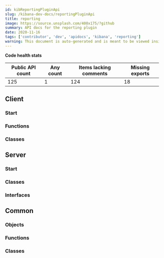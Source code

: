 ```yaml
---
id: kibReportingPluginApi
slug: /kibana-dev-docs/reportingPluginApi
title: reporting
image: https://source.unsplash.com/400x175/?github
summary: API docs for the reporting plugin
date: 2020-11-16
tags: ['contributor', 'dev', 'apidocs', 'kibana', 'reporting']
warning: This document is auto-generated and is meant to be viewed inside our experimental, new docs system. Reach out in #docs-engineering for more info.
---
```






**Code health stats**

| Public API count  | Any count | Items lacking comments | Missing exports | 
|-------------------|-----------|------------------------|-----------------|
| 125 | 1 | 124 | 18 |

## Client

### Start
<DocDefinitionList data={[reportingObj.client.start]}/>

### Functions
<DocDefinitionList data={reportingObj.client.functions}/>

### Classes
<DocDefinitionList data={reportingObj.client.classes}/>

## Server

### Start
<DocDefinitionList data={[reportingObj.server.start]}/>

### Classes
<DocDefinitionList data={reportingObj.server.classes}/>

### Interfaces
<DocDefinitionList data={reportingObj.server.interfaces}/>

## Common

### Objects
<DocDefinitionList data={reportingObj.common.objects}/>

### Functions
<DocDefinitionList data={reportingObj.common.functions}/>

### Classes
<DocDefinitionList data={reportingObj.common.classes}/>

